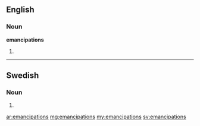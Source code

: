 ==English==
===Noun===
'''emancipations'''
#{{plural of|emancipation}}

----

==Swedish==

===Noun===
{{infl|sv|noun form}}

# {{sv-noun-form-indef-gen|emancipation}}

[[ar:emancipations]]
[[mg:emancipations]]
[[my:emancipations]]
[[sv:emancipations]]